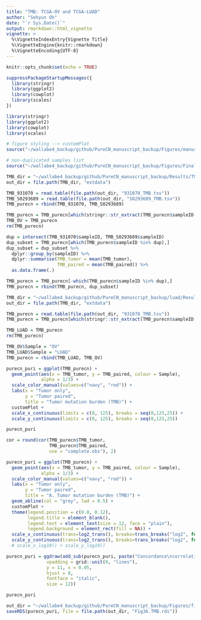 ```yaml
---
title: "TMB: TCGA-OV and TCGA-LUAD"
author: "Sehyun Oh"
date: "`r Sys.Date()`"
output: rmarkdown::html_vignette
vignette: >
  %\VignetteIndexEntry{Vignette Title}
  %\VignetteEngine{knitr::rmarkdown}
  %\VignetteEncoding{UTF-8}
---
```


```r
knitr::opts_chunk$set(echo = TRUE)
```

```r
suppressPackageStartupMessages({
  library(stringr)
  library(ggplot2)
  library(cowplot)
  library(scales)
})
```

```r
library(stringr)
library(ggplot2)
library(cowplot)
library(scales)
```

```r
# figure styling --> customPlot
source("~/wallabe4_backup/github/PureCN_manuscript_backup/Figures/manuscript_figure_style.R")

# non-duplicated samples list
source("~/wallabe4_backup/github/PureCN_manuscript_backup/Figures/Final_Figures/non_dup.R")
```

```r
TMB_dir = "~/wallabe4_backup/github/PureCN_manuscript_backup/Results/TMB"
out_dir = file.path(TMB_dir, "extdata")

TMB_931070 = read.table(file.path(out_dir, "931070_TMB.tsv"))
TMB_S0293689 = read.table(file.path(out_dir, "S0293689_TMB.tsv"))
TMB_purecn = rbind(TMB_931070, TMB_S0293689)

TMB_purecn = TMB_purecn[which(stringr::str_extract(TMB_purecn$sampleID, "TCGA.{11}") %in% ovc_236),]
TMB_OV = TMB_purecn
rm(TMB_purecn)
```

```r
dup = intersect(TMB_931070$sampleID, TMB_S0293689$sampleID)
dup_subset = TMB_purecn[which(TMB_purecn$sampleID %in% dup),]
dup_subset = dup_subset %>%
  dplyr::group_by(sampleID) %>%
  dplyr::summarise(TMB_tumor = mean(TMB_tumor), 
                   TMB_paired = mean(TMB_paired)) %>%
  as.data.frame(.)

TMB_purecn = TMB_purecn[-which(TMB_purecn$sampleID %in% dup),]
TMB_purecn = rbind(TMB_purecn, dup_subset) 
```

```r
TMB_dir = "~/wallabe4_backup/github/PureCN_manuscript_backup/luad/Results/TMB"
out_dir = file.path(TMB_dir, "extdata")

TMB_purecn = read.table(file.path(out_dir, "931070_TMB.tsv"))
TMB_purecn = TMB_purecn[which(stringr::str_extract(TMB_purecn$sampleID, "TCGA.{11}") %in% luad_442),]

TMB_LUAD = TMB_purecn
rm(TMB_purecn)
```

```r
TMB_OV$Sample = "OV"
TMB_LUAD$Sample = "LUAD"
TMB_purecn = rbind(TMB_LUAD, TMB_OV)
```

```r
purecn_puri = ggplot(TMB_purecn) +
  geom_point(aes(x = TMB_tumor, y = TMB_paired, colour = Sample),
             alpha = 1/3) + 
  scale_color_manual(values=c("navy", "red")) +
  labs(x = "Tumor only", 
       y = "Tumor paired", 
       title = "Tumor mutation burden (TMB)") +
  customPlot +
  scale_x_continuous(limits = c(0, 125), breaks = seq(0,125,25)) +
  scale_y_continuous(limits = c(0, 125), breaks = seq(0,125,25))

purecn_puri
```

```r
cor = round(cor(TMB_purecn$TMB_tumor, 
                TMB_purecn$TMB_paired, 
                use = "complete.obs"), 2)

purecn_puri = ggplot(TMB_purecn) +
  geom_point(aes(x = TMB_tumor, y = TMB_paired, colour = Sample),
             alpha = 1/3) + 
  scale_color_manual(values=c("navy", "red")) +
  labs(x = "Tumor only", 
       y = "Tumor paired", 
       title = "A. Tumor mutation burden (TMB)") +
  geom_abline(col = "grey", lwd = 0.5) + 
  customPlot +
  theme(legend.position = c(0.8, 0.12),
        legend.title = element_blank(),
        legend.text = element_text(size = 12, face = "plain"),
        legend.background = element_rect(fill = NA)) +
  scale_x_continuous(trans=log2_trans(), breaks=trans_breaks("log2", function(x) 2^x)) +
  scale_y_continuous(trans=log2_trans(), breaks=trans_breaks("log2", function(x) 2^x))
  # scale_x_log10() + scale_y_log10()

purecn_puri = ggdraw(add_sub(purecn_puri, paste("Concordance\ncorrelation =", cor), 
               vpadding = grid::unit(0, "lines"), 
               y = 11, x = 0.05, 
               hjust = 0, 
               fontface = "italic", 
               size = 12))

purecn_puri
```

```r
out_dir = "~/wallabe4_backup/github/PureCN_manuscript_backup/Figures/final"
saveRDS(purecn_puri, file = file.path(out_dir, "Fig3A.TMB.rds"))
```